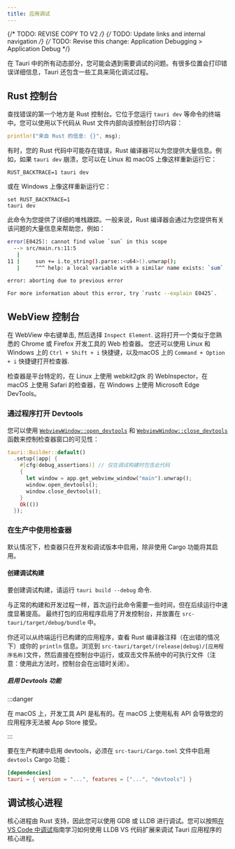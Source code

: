 ```yaml
---
title: 应用调试
---
```


{/* TODO: REVISE COPY TO V2 */}
{/* TODO: Update links and internal navigation */}
{/* TODO: Revise this change: Application Debugging > Application Debug */}


在 Tauri 中的所有动态部分，您可能会遇到需要调试的问题。有很多位置会打印错误详细信息，Tauri 还包含一些工具来简化调试过程。

## Rust 控制台

查找错误的第一个地方是 Rust 控制台。它位于您运行 `tauri dev` 等命令的终端中。您可以使用以下代码从 Rust 文件内部向该控制台打印内容：

```rust
println!("来自 Rust 的信息: {}", msg);
```

有时，您的 Rust 代码中可能存在错误，Rust 编译器可以为您提供大量信息。例如，如果 `tauri dev` 崩溃，您可以在 Linux 和 macOS 上像这样重新运行它：

```shell
RUST_BACKTRACE=1 tauri dev
```

或在 Windows 上像这样重新运行它：

```shell
set RUST_BACKTRACE=1
tauri dev
```

此命令为您提供了详细的堆栈跟踪。一般来说，Rust 编译器会通过为您提供有关该问题的大量信息来帮助您，例如：

```bash
error[E0425]: cannot find value `sun` in this scope
  --> src/main.rs:11:5
   |
11 |     sun += i.to_string().parse::<u64>().unwrap();
   |     ^^^ help: a local variable with a similar name exists: `sum`

error: aborting due to previous error

For more information about this error, try `rustc --explain E0425`.
```

## WebView 控制台

在 WebView 中右键单击, 然后选择 `Inspect Element`. 这将打开一个类似于您熟悉的 Chrome 或 Firefox 开发工具的 Web 检查器。
您还可以使用 Linux 和 Windows 上的 `Ctrl + Shift + i` 快捷键，以及macOS 上的 `Command + Option + i` 快捷键打开检查器.

检查器是平台特定的，在 Linux 上使用 webkit2gtk 的 WebInspector，在 macOS 上使用 Safari 的检查器，在 Windows 上使用 Microsoft Edge DevTools。

### 通过程序打开 Devtools

您可以使用 [`WebviewWindow::open_devtools`] 和 [`WebviewWindow::close_devtools`] 函数来控制检查器窗口的可见性：

```rust
tauri::Builder::default()
  .setup(|app| {
    #[cfg(debug_assertions)] // 仅在调试构建时包含此代码
    {
      let window = app.get_webview_window("main").unwrap();
      window.open_devtools();
      window.close_devtools();
    }
    Ok(())
  });
```

### 在生产中使用检查器

默认情况下，检查器只在开发和调试版本中启用，除非使用 Cargo 功能将其启用。

#### 创建调试构建

要创建调试构建，请运行 `tauri build --debug` 命令.

<CommandTabs
  npm="npm run tauri build -- --debug"
  yarn="yarn tauri build --debug"
  pnpm="pnpm tauri build --debug"
  cargo="cargo tauri build --debug"
/>

与正常的构建和开发过程一样，首次运行此命令需要一些时间，但在后续运行中速度显著提高。
最终打包的应用程序启用了开发控制台，并放置在 `src-tauri/target/debug/bundle` 中。

你还可以从终端运行已构建的应用程序，查看 Rust 编译器注释（在出错的情况下）或你的 `println` 信息。浏览到 `src-tauri/target/(release|debug)/[应用程序名称]`文件，然后直接在控制台中运行，或双击文件系统中的可执行文件（注意：使用此方法时，控制台会在出错时关闭）。

##### 启用 Devtools 功能

:::danger

在 macOS 上，开发工具 API 是私有的。在 macOS 上使用私有 API 会导致您的应用程序无法被 App Store 接受。

:::

要在生产构建中启用 devtools，必须在 `src-tauri/Cargo.toml` 文件中启用 `devtools` Cargo 功能：

```toml
[dependencies]
tauri = { version = "...", features = ["...", "devtools"] }
```

## 调试核心进程

核心进程由 Rust 支持，因此您可以使用 GDB 或 LLDB 进行调试。您可以按照[在 VS Code 中调试]指南学习如何使用 LLDB VS 代码扩展来调试 Tauri 应用程序的核心进程。

[在 VS Code 中调试]: /develop/debug/vscode
[`WebviewWindow::open_devtools`]: https://docs.rs/tauri/2.0.0-beta/tauri/webview/struct.WebviewWindow.html#method.open_devtools
[`WebviewWindow::close_devtools`]: https://docs.rs/tauri/2.0.0-beta/tauri/webview/struct.WebviewWindow.html#method.close_devtools
